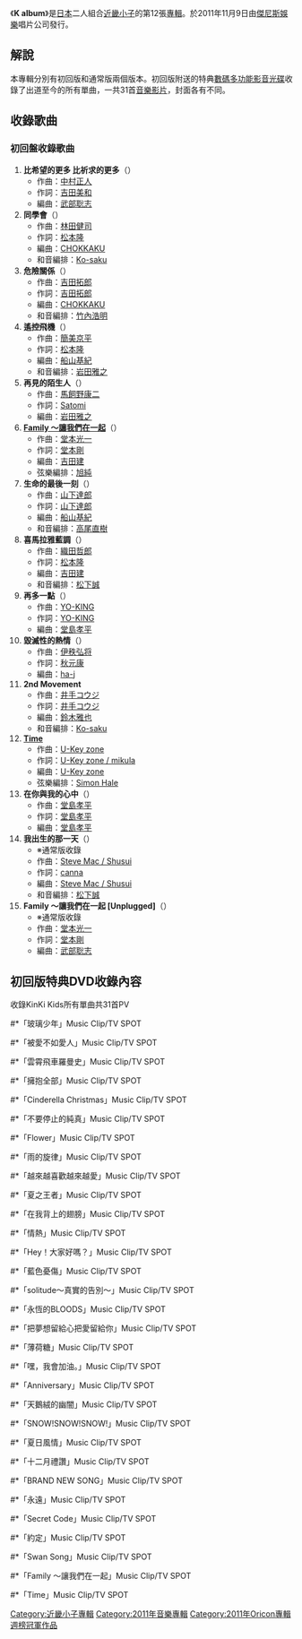 {{Infobox Album
| Name = K album
| Type = 專輯
| Longtype = 
| Artist = [[KinKi_Kids|KinKi Kids]]
| Cover = 
| Released = 2011年11月9日
| Recorded = 
| Genre = J-POP
| Length = 
| Label = [[傑尼斯娛樂|傑尼斯娛樂]]
| Producer = [[KinKi_Kids|KinKi Kids]]
| Reviews = 
| Last album = [[J_album|J album]]<br />2009年
| This album = '''K album'''<br />2011年
| Next album = [[L_album|L album]]<br />2013年
}}
《'''K album'''》是[[日本|日本]]二人組合[[近畿小子|近畿小子]]的第12張[[音樂專輯|專輯]]。於2011年11月9日由[[傑尼斯娛樂|傑尼斯娛樂]]唱片公司發行。

== 解說 ==
本專輯分別有初回版和通常版兩個版本。初回版附送的特典[[數碼多功能影音光碟|數碼多功能影音光碟]]收錄了出道至今的所有單曲，一共31首[[音樂影片|音樂影片]]，封面各有不同。

== 收錄歌曲 ==
=== 初回盤收錄歌曲 ===
#'''比希望的更多 比祈求的更多'''（'''{{lang|ja|願う以上のこと　祈る以上のこと}}'''）
#*作曲：[[中村正人|中村正人]]
#*作詞：[[吉田美和|吉田美和]]
#*編曲：[[武部聡志|武部聡志]]
#'''同學會'''（'''{{lang|ja|同窓会}}'''）
#*作曲：[[林田健司|林田健司]]
#*作詞：[[松本隆|松本隆]]
#*編曲：[[CHOKKAKU|CHOKKAKU]]
#*和音編排：[[Ko-saku|Ko-saku]]
#'''危險關係'''（'''{{lang|ja|危険な関係}}'''）
#*作曲：[[吉田拓郎|吉田拓郎]]
#*作詞：[[吉田拓郎|吉田拓郎]]
#*編曲：[[CHOKKAKU|CHOKKAKU]]
#*和音編排：[[竹內浩明|竹內浩明]]
#'''遙控飛機'''（'''{{lang|ja|ラジコン}}'''）
#*作曲：[[簡美京平|簡美京平]]
#*作詞：[[松本隆|松本隆]]
#*編曲：[[船山基紀|船山基紀]]
#*和音編排：[[岩田雅之|岩田雅之]]
#'''再見的陌生人'''（'''{{lang|ja|さよならのエトランゼ}}'''）
#*作曲：[[馬飼野康二|馬飼野康二]]
#*作詞：[[Satomi|Satomi]]
#*編曲：[[岩田雅之|岩田雅之]]
#'''[[Family_～讓我們在一起|Family ～讓我們在一起]]'''（'''{{lang|ja|Family ～ひとつになること}}'''）
#*作曲：[[堂本光一|堂本光一]]
#*作詞：[[堂本剛|堂本剛]]
#*編曲：[[吉田建|吉田建]]
#*弦樂編排：[[旭純|旭純]]
#'''生命的最後一刻'''（'''{{lang|ja|いのちの最後のひとしずく}}'''）
#*作曲：[[山下達郎|山下達郎]]
#*作詞：[[山下達郎|山下達郎]]
#*編曲：[[船山基紀|船山基紀]]
#*和音編排：[[高尾直樹|高尾直樹]]
#'''喜馬拉雅藍調'''（'''{{lang|ja|ヒマラヤ・ブルー}}'''）
#*作曲：[[織田哲郎|織田哲郎]]
#*作詞：[[松本隆|松本隆]]
#*編曲：[[吉田建|吉田建]]
#*和音編排：[[松下誠|松下誠]]
#'''再多一點'''（'''{{lang|ja|もっと もっと}}'''）
#*作曲：[[YO-KING|YO-KING]]
#*作詞：[[YO-KING|YO-KING]]
#*編曲：[[堂島孝平|堂島孝平]]
#'''毀滅性的熱情'''（'''{{lang|ja|破滅的Passion}}'''）
#*作曲：[[伊秩弘将|伊秩弘将]]
#*作詞：[[秋元康|秋元康]]
#*編曲：[[ha-j|ha-j]]
#'''2nd Movement'''
#*作曲：[[井手コウジ|井手コウジ]]
#*作詞：[[井手コウジ|井手コウジ]]
#*編曲：[[鈴木雅也|鈴木雅也]]
#*和音編排：[[Ko-saku|Ko-saku]]
#'''[[Time_(近畿小子)|Time]]'''
#*作曲：[[U-Key_zone|U-Key zone]]
#*作詞：[[U-Key_zone_/_mikula|U-Key zone / mikula]]
#*編曲：[[U-Key_zone|U-Key zone]]
#*弦樂編排：[[Simon_Hale|Simon Hale]]
#'''在你與我的心中'''（'''{{lang|ja|きみとぼくのなかで}}'''）
#*作曲：[[堂島孝平|堂島孝平]]
#*作詞：[[堂島孝平|堂島孝平]]
#*編曲：[[堂島孝平|堂島孝平]]
#'''我出生的那一天'''（'''{{lang|ja|僕が生まれた日}}'''）
#*※通常版收錄
#*作曲：[[Steve_Mac_/_Shusui|Steve Mac / Shusui]]
#*作詞：[[canna|canna]]
#*編曲：[[Steve_Mac_/_Shusui|Steve Mac / Shusui]]
#*和音編排：[[松下誠|松下誠]]
#'''Family ～讓我們在一起 [Unplugged]'''（'''{{lang|ja|Family ～ひとつになること [Unplugged]}}'''）
#*※通常版收錄
#*作曲：[[堂本光一|堂本光一]]
#*作詞：[[堂本剛|堂本剛]]
#*編曲：[[武部聡志|武部聡志]]

== 初回版特典DVD收錄內容 ==
收錄KinKi Kids所有單曲共31首PV

#*「玻璃少年」Music Clip/TV SPOT
#*「被愛不如愛人」Music Clip/TV SPOT
#*「雲霄飛車羅曼史」Music Clip/TV SPOT
#*「擁抱全部」Music Clip/TV SPOT
#*「Cinderella Christmas」Music Clip/TV SPOT
#*「不要停止的純真」Music Clip/TV SPOT
#*「Flower」Music Clip/TV SPOT
#*「雨的旋律」Music Clip/TV SPOT
#*「越來越喜歡越來越愛」Music Clip/TV SPOT
#*「夏之王者」Music Clip/TV SPOT
#*「在我背上的翅膀」Music Clip/TV SPOT
#*「情熱」Music Clip/TV SPOT
#*「Hey！大家好嗎？」Music Clip/TV SPOT
#*「藍色憂傷」Music Clip/TV SPOT
#*「solitude～真實的告別～」Music Clip/TV SPOT
#*「永恆的BLOODS」Music Clip/TV SPOT
#*「把夢想留給心把愛留給你」Music Clip/TV SPOT
#*「薄荷糖」Music Clip/TV SPOT
#*「嘿，我會加油。」Music Clip/TV SPOT
#*「Anniversary」Music Clip/TV SPOT
#*「天鵝絨的幽闇」Music Clip/TV SPOT
#*「SNOW!SNOW!SNOW!」Music Clip/TV SPOT
#*「夏日風情」Music Clip/TV SPOT
#*「十二月禮讚」Music Clip/TV SPOT
#*「BRAND NEW SONG」Music Clip/TV SPOT
#*「永遠」Music Clip/TV SPOT
#*「Secret Code」Music Clip/TV SPOT
#*「約定」Music Clip/TV SPOT
#*「Swan Song」Music Clip/TV SPOT
#*「Family ～讓我們在一起」Music Clip/TV SPOT
#*「Time」Music Clip/TV SPOT

{{KinKi Kids}}
{{Oricon專輯週榜冠軍 (2011年)|2011年11月21日}}

[[Category:近畿小子專輯|Category:近畿小子專輯]]
[[Category:2011年音樂專輯|Category:2011年音樂專輯]]
[[Category:2011年Oricon專輯週榜冠軍作品|Category:2011年Oricon專輯週榜冠軍作品]]